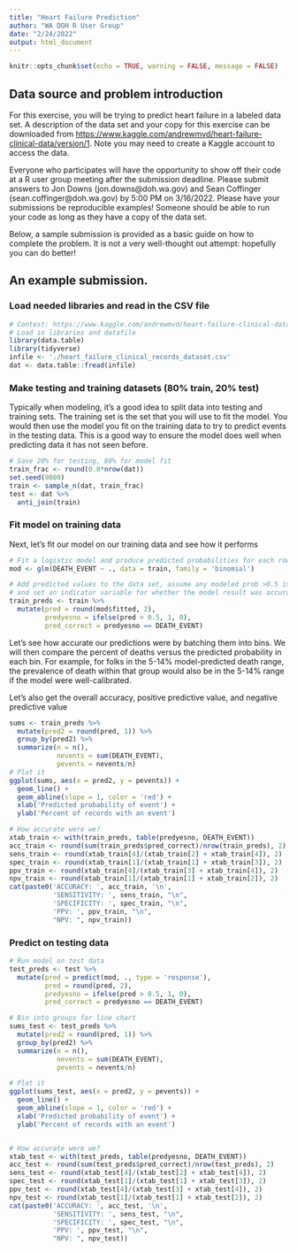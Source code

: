 ```yaml
---
title: "Heart Failure Prediction"
author: "WA DOH R User Group"
date: "2/24/2022"
output: html_document
---
```


```r
knitr::opts_chunk$set(echo = TRUE, warning = FALSE, message = FALSE)
```

## Data source and problem introduction

For this exercise, you will be trying to predict heart failure in a labeled data set. A description of the data set and your copy for this exercise can be downloaded from <https://www.kaggle.com/andrewmvd/heart-failure-clinical-data/version/1>. Note you may need to create a Kaggle account to access the data.

Everyone who participates will have the opportunity to show off their code at a R user group meeting after the submission deadline. Please submit answers to Jon Downs (jon.downs@doh.wa.gov) and Sean Coffinger (sean.coffinger@doh.wa.gov) by 5:00 PM on 3/16/2022. Please have your submissions be reproducible examples! Someone should be able to run your code as long as they have a copy of the data set.

Below, a sample submission is provided as a basic guide on how to complete the problem. It is not a very well-thought out attempt: hopefully you can do better!

## An example submission.

### Load needed libraries and read in the CSV file

```r
# Contest: https://www.kaggle.com/andrewmvd/heart-failure-clinical-data/version/1
# Load in libraries and datafile
library(data.table)
library(tidyverse)
infile <- './heart_failure_clinical_records_dataset.csv'
dat <- data.table::fread(infile)
```

### Make testing and training datasets (80% train, 20% test)

Typically when modeling, it's a good idea to split data into testing and training sets. The training set is the set that you will use to fit the model. You would then use the model you fit on the training data to try to predict events in the testing data. This is a good way to ensure the model does well when predicting data it has not seen before.

```r
# Save 20% for testing, 80% for model fit
train_frac <- round(0.8*nrow(dat))
set.seed(9000)
train <- sample_n(dat, train_frac)
test <- dat %>%
  anti_join(train)

```


### Fit model on training data

Next, let's fit our model on our training data and see how it performs

```r
# Fit a logistic model and produce predicted probabilities for each row
mod <- glm(DEATH_EVENT ~ ., data = train, family = 'binomial')

# Add predicted values to the data set, assume any modeled prob >0.5 is a yes,
# and set an indicator variable for whether the model result was accurate
train_preds <- train %>%
  mutate(pred = round(mod$fitted, 2),
         predyesno = ifelse(pred > 0.5, 1, 0),
         pred_correct = predyesno == DEATH_EVENT)

```

Let's see how accurate our predictions were by batching them into bins. We will then compare the percent of deaths versus the predicted probability in each bin. For example, for folks in the 5-14% model-predicted death range, the prevalence of death within that group would also be in the 5-14% range if the model were well-calibrated. 

Let's also get the overall accuracy, positive predictive value, and negative predictive value

```r
sums <- train_preds %>%
  mutate(pred2 = round(pred, 1)) %>%
  group_by(pred2) %>%
  summarize(n = n(),
            nevents = sum(DEATH_EVENT),
            pevents = nevents/n)
# Plot it
ggplot(sums, aes(x = pred2, y = pevents)) + 
  geom_line() +
  geom_abline(slope = 1, color = 'red') +
  xlab('Predicted probability of event') +
  ylab('Percent of records with an event')

# How accurate were we?
xtab_train <- with(train_preds, table(predyesno, DEATH_EVENT))
acc_train <- round(sum(train_preds$pred_correct)/nrow(train_preds), 2)
sens_train <- round(xtab_train[4]/(xtab_train[2] + xtab_train[4]), 2)
spec_train <- round(xtab_train[1]/(xtab_train[1] + xtab_train[3]), 2)
ppv_train <- round(xtab_train[4]/(xtab_train[3] + xtab_train[4]), 2)
npv_train <- round(xtab_train[1]/(xtab_train[1] + xtab_train[2]), 2)
cat(paste0('ACCURACY: ', acc_train, '\n',
           'SENSITIVITY: ', sens_train, "\n", 
           'SPECIFICITY: ', spec_train, "\n",
           'PPV: ', ppv_train, "\n",
           "NPV: ", npv_train))

```
### Predict on testing data

```r
# Run model on test data
test_preds <- test %>% 
  mutate(pred = predict(mod, ., type = 'response'),
         pred = round(pred, 2),
         predyesno = ifelse(pred > 0.5, 1, 0),
         pred_correct = predyesno == DEATH_EVENT)

# Bin into groups for line chart
sums_test <- test_preds %>%
  mutate(pred2 = round(pred, 1)) %>%
  group_by(pred2) %>%
  summarize(n = n(),
            nevents = sum(DEATH_EVENT),
            pevents = nevents/n)

# Plot it
ggplot(sums_test, aes(x = pred2, y = pevents)) + 
  geom_line() +
  geom_abline(slope = 1, color = 'red') +
  xlab('Predicted probability of event') +
  ylab('Percent of records with an event')


# How accurate were we?
xtab_test <- with(test_preds, table(predyesno, DEATH_EVENT))
acc_test <- round(sum(test_preds$pred_correct)/nrow(test_preds), 2)
sens_test <- round(xtab_test[4]/(xtab_test[2] + xtab_test[4]), 2)
spec_test <- round(xtab_test[1]/(xtab_test[1] + xtab_test[3]), 2)
ppv_test <- round(xtab_test[4]/(xtab_test[3] + xtab_test[4]), 2)
npv_test <- round(xtab_test[1]/(xtab_test[1] + xtab_test[2]), 2)
cat(paste0('ACCURACY: ', acc_test, '\n',
           'SENSITIVITY: ', sens_test, "\n", 
           'SPECIFICITY: ', spec_test, "\n",
           'PPV: ', ppv_test, "\n",
           "NPV: ", npv_test))

```

